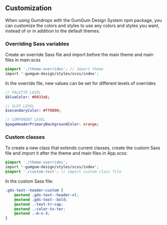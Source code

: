 
<Meta title="Customization" />

## Customization

When using Gumdrops with the GumGum Design System npm package, you can customize the colors and styles to use any colors and styles you want, instead of or in addition to the default themes.

### Overriding Sass variables

Create an override Sass file and import before the main theme and main files in main.scss

```scss
@import './theme-overrides'; // import theme
import '~gumgum-design/styles/scss/index';
```

In the override file, new values can be set for different levels of overrides

```sass
// PALETTE LEVEL
$blueColor: #0033a6;

// SLOT LEVEL
$secondaryColor: #ff0000;

// COMPONENT LEVEL
$pageHeaderPrimaryBackgroundColor: orange;
```

### Custom classes

To create a new class that extends current classes, create the custom Sass file and import it after the theme and main files in App.scss:

```scss
@import './theme-overrides';
import '~gumgum-design/styles/scss/index';
@import './custom-text'; // import custom class file
```

In the custom Sass file:

```scss
.gds-text--header-custom {
    @extend .gds-text--header-xl;
    @extend .gds-text--bold;
    @extend .-text-tr-cap;
    @extend .-color-tx-ter;
    @extend .-m-v-3;
}
```
